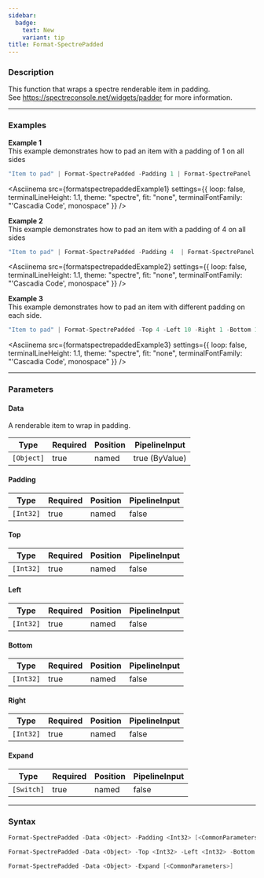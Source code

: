 ```yaml
---
sidebar:
  badge:
    text: New
    variant: tip
title: Format-SpectrePadded
---
```









### Description

This function that wraps a spectre renderable item in padding.  
See https://spectreconsole.net/widgets/padder for more information.



---


### Examples


**Example 1**  
This example demonstrates how to pad an item with a padding of 1 on all sides



```powershell
"Item to pad" | Format-SpectrePadded -Padding 1 | Format-SpectrePanel
```
<Asciinema
    src={formatspectrepaddedExample1}
    settings={{
        loop: false,
        terminalLineHeight: 1.1,
        theme: "spectre",
        fit: "none",
        terminalFontFamily: "'Cascadia Code', monospace"
    }}
/>


**Example 2**  
This example demonstrates how to pad an item with a padding of 4 on all sides



```powershell
"Item to pad" | Format-SpectrePadded -Padding 4  | Format-SpectrePanel
```
<Asciinema
    src={formatspectrepaddedExample2}
    settings={{
        loop: false,
        terminalLineHeight: 1.1,
        theme: "spectre",
        fit: "none",
        terminalFontFamily: "'Cascadia Code', monospace"
    }}
/>


**Example 3**  
This example demonstrates how to pad an item with different padding on each side.



```powershell
"Item to pad" | Format-SpectrePadded -Top 4 -Left 10 -Right 1 -Bottom 1 | Format-SpectrePanel
```
<Asciinema
    src={formatspectrepaddedExample3}
    settings={{
        loop: false,
        terminalLineHeight: 1.1,
        theme: "spectre",
        fit: "none",
        terminalFontFamily: "'Cascadia Code', monospace"
    }}
/>


---


### Parameters
#### **Data**

A renderable item to wrap in padding.






|Type      |Required|Position|PipelineInput |
|----------|--------|--------|--------------|
|`[Object]`|true    |named   |true (ByValue)|



#### **Padding**




|Type     |Required|Position|PipelineInput|
|---------|--------|--------|-------------|
|`[Int32]`|true    |named   |false        |



#### **Top**




|Type     |Required|Position|PipelineInput|
|---------|--------|--------|-------------|
|`[Int32]`|true    |named   |false        |



#### **Left**




|Type     |Required|Position|PipelineInput|
|---------|--------|--------|-------------|
|`[Int32]`|true    |named   |false        |



#### **Bottom**




|Type     |Required|Position|PipelineInput|
|---------|--------|--------|-------------|
|`[Int32]`|true    |named   |false        |



#### **Right**




|Type     |Required|Position|PipelineInput|
|---------|--------|--------|-------------|
|`[Int32]`|true    |named   |false        |



#### **Expand**




|Type      |Required|Position|PipelineInput|
|----------|--------|--------|-------------|
|`[Switch]`|true    |named   |false        |





---


### Syntax
```powershell
Format-SpectrePadded -Data <Object> -Padding <Int32> [<CommonParameters>]
```
```powershell
Format-SpectrePadded -Data <Object> -Top <Int32> -Left <Int32> -Bottom <Int32> -Right <Int32> [<CommonParameters>]
```
```powershell
Format-SpectrePadded -Data <Object> -Expand [<CommonParameters>]
```
